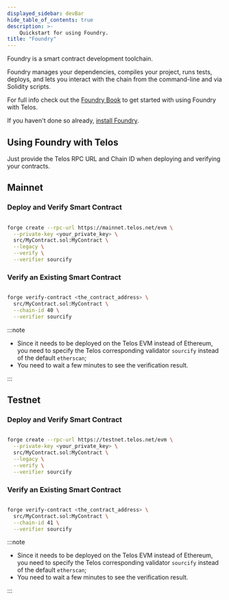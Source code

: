 ---
displayed_sidebar: devBar
hide_table_of_contents: true
description: >-
    Quickstart for using Foundry.
title: "Foundry"
---

Foundry is a smart contract development toolchain.

Foundry manages your dependencies, compiles your project, runs tests, deploys, and lets you interact with the chain from the command-line and via Solidity scripts.

For full info check out the [Foundry Book](https://book.getfoundry.sh/) to get started with using Foundry with Telos.  

If you haven't done so already, [install Foundry](https://book.getfoundry.sh/getting-started/installation).

## Using Foundry with Telos

Just provide the Telos RPC URL and Chain ID when deploying and verifying your contracts.

## Mainnet

### Deploy and Verify Smart Contract

``` bash

forge create --rpc-url https://mainnet.telos.net/evm \
  --private-key <your_private_key> \
  src/MyContract.sol:MyContract \
  --legacy \
  --verify \
  --verifier sourcify

```

### Verify an Existing Smart Contract 

``` bash

forge verify-contract <the_contract_address> \
  src/MyContract.sol:MyContract \
  --chain-id 40 \
  --verifier sourcify

```

:::note

- Since it needs to be deployed on the Telos EVM instead of Ethereum, you need to specify the Telos corresponding validator `sourcify` instead of the default `etherscan`;
- You need to wait a few minutes to see the verification result.

:::

## Testnet

### Deploy and Verify Smart Contract

``` bash

forge create --rpc-url https://testnet.telos.net/evm \
  --private-key <your_private_key> \
  src/MyContract.sol:MyContract \
  --legacy \
  --verify \
  --verifier sourcify

```

### Verify an Existing Smart Contract 

``` bash

forge verify-contract <the_contract_address> \
  src/MyContract.sol:MyContract \
  --chain-id 41 \
  --verifier sourcify

```
:::note

- Since it needs to be deployed on the Telos EVM instead of Ethereum, you need to specify the Telos corresponding validator `sourcify` instead of the default `etherscan`;
- You need to wait a few minutes to see the verification result.

:::
